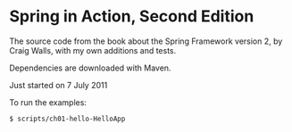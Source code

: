 = Spring in Action, Second Edition =

The source code from the book about the Spring Framework version 2,
by Craig Walls, with my own additions and tests.

Dependencies are downloaded with Maven.

Just started on 7 July 2011

To run the examples:

<syntaxhighlight lang="bash">
$ scripts/ch01-hello-HelloApp
</syntaxhighlight>

